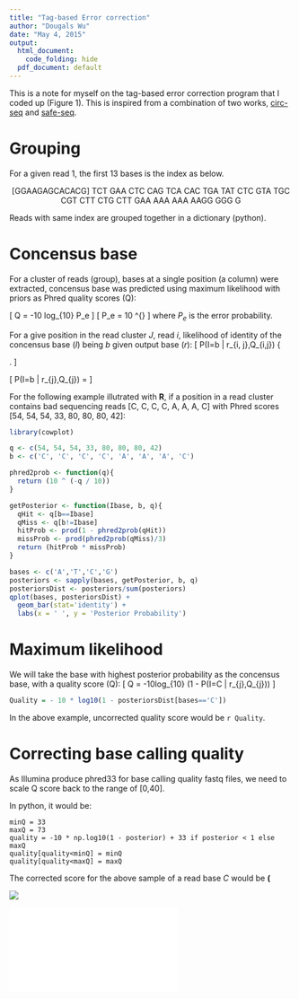 ```yaml
---
title: "Tag-based Error correction"
author: "Dougals Wu"
date: "May 4, 2015"
output:
  html_document:
    code_folding: hide
  pdf_document: default
---
```


This is a note for myself on the tag-based error correction program that I coded up (Figure 1). This is inspired from a combination of two works, [circ-seq](http://www.ncbi.nlm.nih.gov/pubmed/24243955) and [safe-seq](http://www.pnas.org/content/108/23/9530).

# Grouping #

For a given read 1, the first 13 bases is the index as below.

<center>
[GGAAGAGCACACG] TCT GAA CTC CAG TCA CAC TGA TAT CTC GTA TGC CGT CTT CTG CTT GAA AAA AAA AAGG GGG G
</center>

Reads with same index are grouped together in a dictionary (python).


# Concensus base #

For a cluster of reads (group), bases at a single position (a column) were extracted, concensus base was predicted using maximum likelihood with priors as Phred quality scores (Q):

\[
Q = -10 log_{10} P_e
\]
\[
P_e = 10 ^{\frac{-Q}{10}}
\]
where $P_e$ is the error probability.

For a give position in the read cluster $J$, read $i$, likelihood of identity of the concensus base ($I$) being $b$ given output base ($r$): 
\[ P(I=b | r_{i, j},Q_{i,j}) \propto \left\{ \begin{array}{cl}
         1 - 10^\frac{-Q_{i,j}}{10} & \mbox{if $r_{i,j} = b$};\\
        10^\frac{-Q_{i,j}}{10} & \mbox{if $r_{i,j} \neq b$}.\end{array} \right.
\]

\[
P(I=b | r_{j},Q_{j}) = \frac{\prod_i (P(I=b|r_{i, j},Q_{i, j}))}{\sum_{d \in \{A,C,T,G\}}\prod_i (P(I=d|r_{i, j},Q_{i, j}))}
\]

For the following example illutrated with **R**, if a position in a read cluster contains bad sequencing reads [C, C, C, C, A, A, A, C] with Phred scores [54, 54, 54, 33, 80, 80, 80, 42]:

```r
library(cowplot)

q <- c(54, 54, 54, 33, 80, 80, 80, 42)
b <- c('C', 'C', 'C', 'C', 'A', 'A', 'A', 'C')

phred2prob <- function(q){
  return (10 ^ (-q / 10))
}

getPosterior <- function(Ibase, b, q){
  qHit <- q[b==Ibase]
  qMiss <- q[b!=Ibase]
  hitProb <- prod(1 - phred2prob(qHit))
  missProb <- prod(phred2prob(qMiss)/3) 
  return (hitProb * missProb)
}

bases <- c('A','T','C','G')
posteriors <- sapply(bases, getPosterior, b, q)
posteriorsDist <- posteriors/sum(posteriors)
qplot(bases, posteriorsDist) + 
  geom_bar(stat='identity') +
  labs(x = ' ', y = 'Posterior Probability')

```

# Maximum likelihood #
We will take the base with highest posterior probability as the concensus base, with a quality score (Q):
\[
Q = -10log_{10} (1 - P(I=C | r_{j},Q_{j}))
\]

```r
Quality = - 10 * log10(1 - posteriorsDist[bases=='C'])
```

In the above example, uncorrected quality score would be `r Quality`.

# Correcting base calling quality #

As Illumina produce phred33 for base calling quality fastq files, we need to scale Q score back to the range of [0,40].

In python, it would be:

```
minQ = 33
maxQ = 73
quality = -10 * np.log10(1 - posterior) + 33 if posterior < 1 else maxQ
quality[quality<minQ] = minQ
quality[quality<maxQ] = maxQ
```

The corrected score for the above sample of a read base *C* would be **(** 

![](http://www.omixon.com/wp-content/uploads/2013/06/illumina_fastq_coding.png)


![](/Users/wckdouglas/labWork/projects/plasmaDNA_project/manuscripts/figures/indexed_tgirt.pdf)
